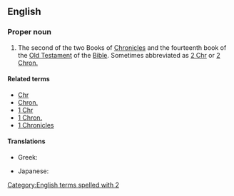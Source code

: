 {{book of the Bible|Books of Chronicles}}

==English==

===Proper noun===
{{en-proper noun}}

# {{context|biblical|lang=en}} The second of the two Books of [[Chronicles]] and the fourteenth book of the [[Old Testament]] of the [[Bible]]. Sometimes abbreviated as [[2 Chr]] or [[2 Chron.]]

====Related terms====
*[[Chr]]
*[[Chron.]]
*[[1 Chr]]
*[[1 Chron.]]
*[[1 Chronicles]]

====Translations====
{{trans-top|book of the Bible}}
* Greek: {{t-|el|Β' Παραλειπομένων||tr=B Paraleipoménon|sc=Grek}}
{{trans-mid}}
* Japanese: {{t|ja|歴代志下|tr=rekidaishi ge|sc=Jpan}}
{{trans-bottom}}

[[Category:English terms spelled with 2]]